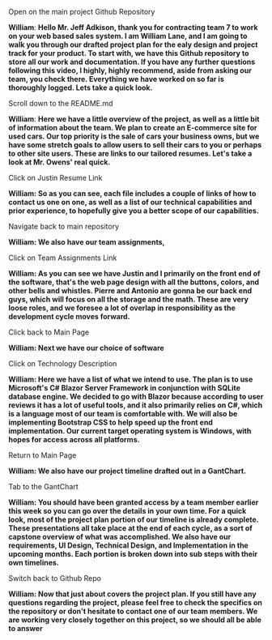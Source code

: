 Open on the main project Github Repository

**William**: **Hello Mr. Jeff Adkison, thank you for contracting team 7 to work on your web based sales system. I am William Lane, and I am going to walk you through our drafted project plan for the ealy design and project track for your product. To start with, we have this Github repository to store all our work and documentation. If you have any further questions following this video, I highly, highly recommend, aside from asking our team, you check there. Everything we have worked on so far is thoroughly logged. Lets take a quick look.** 

Scroll down to the README.md

**William**: **Here we have a little overview of the project, as well as a little bit of information about the team. We plan to create an E-commerce site for used cars. Our top priority is the sale of cars your business owns, but we have some stretch goals to allow users to sell their cars to you or perhaps to other site users. These are links to our tailored resumes. Let's take a look at Mr. Owens' real quick.**

Click on Justin Resume Link

**William: So as you can see, each file includes a couple of links of how to contact us one on one, as well as a list of our technical capabilities and prior experience, to hopefully give you a better scope of our capabilities.** 

Navigate back to main repository

**William: We also have our team assignments,**

Click on Team Assignments Link

**William: As you can see we have Justin and I primarily on the front end of the software, that's the web page design with all the buttons, colors, and other bells and whistles. Pierre and Antonio are gonna be our back end guys, which will focus on all the storage and the math. These are very loose roles, and we foresee a lot of overlap in responsibility as the development  cycle moves forward.** 

Click back to Main Page

**William: Next we have our choice of software**

Click on Technology Description

**William: Here we have a list of what we intend to use. The plan is to use Microsoft's C# Blazor Server Framework in conjunction with SQLite database engine. We decided to go with Blazor because according to user reviews it has a lot of useful tools, and it also primarily relies on C#, which is a language most of our team is comfortable with. We will also be implementing Bootstrap CSS to help speed up the front end implementation. Our current target operating system is Windows, with hopes for access across all platforms.** 

Return to Main Page

**William: We also have our project timeline drafted out in a GantChart.**

Tab to the GantChart

**William: You should have been granted access by a team member earlier this week so you can go over the details in your own time. For a quick look, most of the project plan portion of our timeline is already complete. These presentations all take place at the end of each cycle, as a sort of capstone overview of what was accomplished. We also have our requirements, UI Design, Technical Design, and Implementation in the upcoming months. Each portion is broken down into sub steps with their own timelines.** 

Switch back to Github Repo

**William: Now that just about covers the project plan. If you still have any questions regarding the project, please feel free to check the specifics on the repository or don't hesitate to contact one of our team members. We are working very closely together on this project, so we should all be able to answer** 